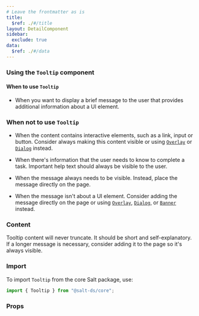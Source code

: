 ```yaml
---
# Leave the frontmatter as is
title:
  $ref: ./#/title
layout: DetailComponent
sidebar:
  exclude: true
data:
  $ref: ./#/data
---
```


### Using the `Tooltip` component

#### When to use `Tooltip`

- When you want to display a brief message to the user that provides additional information about a UI element.

### When not to use `Tooltip`

- When the content contains interactive elements, such as a link, input or button. Consider always making this content visible or using [`Overlay`](../overlay) or [`Dialog`](../dialog) instead.

- When there's information that the user needs to know to complete a task. Important help text should always be visible to the user.

- When the message always needs to be visible. Instead, place the message directly on the page.

- When the message isn't about a UI element. Consider adding the message directly on the page or using [`Overlay`](../overlay), [`Dialog`](../dialog), or [`Banner`](../banner) instead.

### Content

Tooltip content will never truncate. It should be short and self-explanatory. If a longer message is necessary, consider adding it to the page so it's always visible.

### Import

To import `Tooltip` from the core Salt package, use:

```js
import { Tooltip } from "@salt-ds/core";
```

### Props

<PropsTable packageName="core" componentName="Tooltip" />
